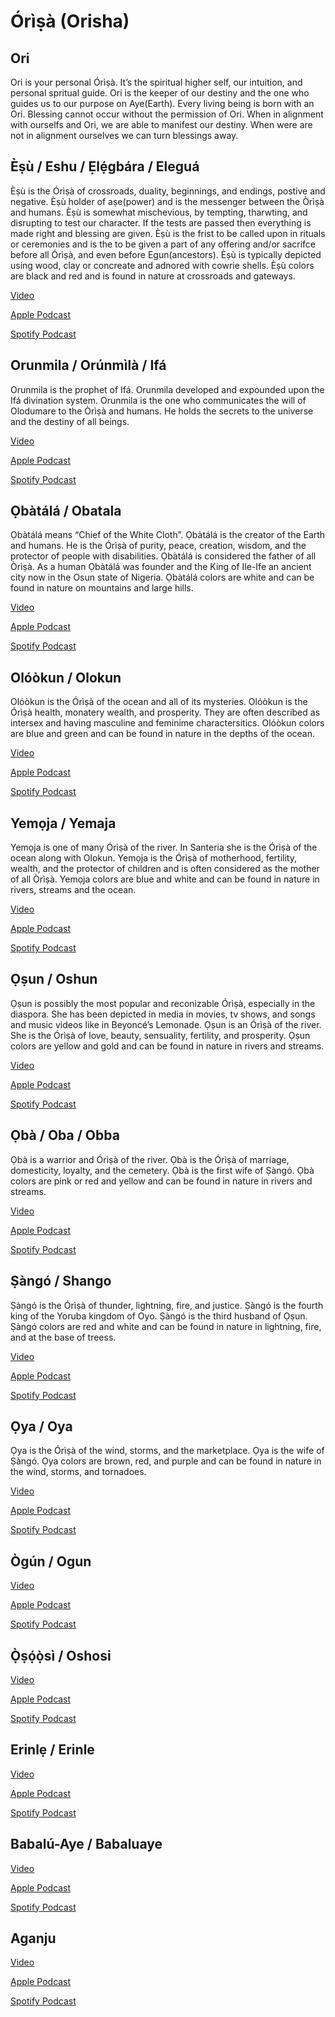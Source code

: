 # Órìṣà (Orisha)

## Ori

Ori is your personal Órìṣà. It's the spiritual higher self, our intuition, and personal spritual guide. Ori is the keeper of our destiny and the one who guides us to our purpose on Aye(Earth). Every living being is born with an Ori. Blessing cannot occur without the permission of Ori. When in alignment with ourselfs and Ori, we are able to manifest our destiny. When were are not in alignment ourselves we can turn blessings away.

## Èṣù / Eshu / Ẹlẹ́gbára / Eleguá

Èṣù is the Órìṣà of crossroads, duality, beginnings, and endings, postive and negative. Èṣù holder of aṣe(power) and is the messenger between the Òrìṣà and humans. Èṣù is somewhat mischevious, by tempting, tharwting, and disrupting to test our character. If the tests are passed then everything is made right and blessing are given. Èṣù is the frist to be called upon in rituals or ceremonies and is the to be given a part of any offering and/or sacrifce before all Órìṣà, and even before Egun(ancestors). Èṣù is typically depicted using wood, clay or concreate and adnored with cowrie shells. Èṣù colors are black and red and is found in nature at crossroads and gateways.

[Video](https://youtu.be/821e5mtYjnY){target="_blank"}

[Apple Podcast](https://podcasts.apple.com/us/podcast/our-roots-only-the-strongest-roots-see-the-light/id1645823074?i=1000605270889){target="_blank"}

[Spotify Podcast](https://open.spotify.com/episode/358JWuO3I2exTmdUJMEiLE?si=ab60dc1aa58f45eb){target="_blank"}

## Orunmila / Orúnmìlà / Ifá

Orunmila is the prophet of Ifá. Orunmila developed and expounded upon the Ifá divination system. Orunmila is the one who communicates the will of Olodumare to the Òrìṣà and humans. He holds the secrets to the universe and the destiny of all beings.

[Video](https://youtu.be/hmTf2jp61D4){target="_blank"}

[Apple Podcast](https://podcasts.apple.com/us/podcast/our-roots-only-the-strongest-roots-see-the-light/id1645823074?i=1000585258936){target="_blank"}

[Spotify Podcast](https://open.spotify.com/episode/0pVSEpTEiJsGAT01Sw86GQ?si=38c46ce3867a4704){target="_blank"}

## Ọbàtálá / Obatala

Ọbàtálá means "Chief of the White Cloth". Ọbàtálá is the creator of the Earth and humans. He is the Órìṣà of purity, peace, creation, wisdom, and the protector of people with disabilities. Ọbàtálá is considered the father of all Òrìṣà. As a human Ọbàtálá was founder and the King of Ile-Ife an ancient city now in the Osun state of Nigeria. Ọbàtálá colors are white and can be found in nature on mountains and large hills.

[Video](https://youtu.be/tyWrpK_lU5c){target="_blank"}

[Apple Podcast](https://podcasts.apple.com/us/podcast/our-roots-only-the-strongest-roots-see-the-light/id1645823074?i=1000588918368){target="_blank"}

[Spotify Podcast](https://open.spotify.com/episode/5xRMcwHigHjDn7u9LSERD0?si=43863eaf8d0a4f2c){target="_blank"}

## Olóòkun / Olokun

Olóòkun is the Órìṣà of the ocean and all of its mysteries. Olóòkun is the Órìṣà health, monatery wealth, and prosperity. They are often described as intersex and having masculine and feminime charactersitics. Olóòkun colors are blue and green and can be found in nature in the depths of the ocean.

[Video](https://youtu.be/W4uURtIGUGw){target="_blank"}

[Apple Podcast](https://podcasts.apple.com/us/podcast/our-roots-only-the-strongest-roots-see-the-light/id1645823074?i=1000589779343){target="_blank"}

[Spotify Podcast](https://open.spotify.com/episode/3dkLbi8QaAYJD3IGc6J22H?si=31e4fbd06a394511){target="_blank"}

## Yemọja / Yemaja

Yemọja is one of many Órìṣà of the river. In Santeria she is the Órìṣà of the ocean along with Olokun. Yemọja is the Órìṣà of motherhood, fertility, wealth, and the protector of children and is often considered as the mother of all Òrìṣà. Yemọja colors are blue and white and can be found in nature in rivers, streams and the ocean.

[Video](https://youtu.be/8qbWBWH_cJc){target="_blank"}

[Apple Podcast](https://podcasts.apple.com/us/podcast/our-roots-only-the-strongest-roots-see-the-light/id1645823074?i=1000603827038){target="_blank"}

[Spotify Podcast](https://open.spotify.com/episode/7nWzMosGi8TipLX6P16KR7?si=998a15c0b70543b4){target="_blank"}

## Ọṣun / Oshun
Ọṣun is possibly the most popular and reconizable Órìṣà, especially in the diaspora. She has been depicted in media in movies, tv shows, and songs and music videos like in Beyoncé's Lemonade. Ọṣun is an Órìṣà of the river. She is the Órìṣà of love, beauty, sensuality, fertility, and prosperity. Ọṣun colors are yellow and gold and can be found in nature in rivers and streams.

[Video](https://youtu.be/rwkxt7p5_JE){target="_blank"}

[Apple Podcast](https://podcasts.apple.com/us/podcast/our-roots-only-the-strongest-roots-see-the-light/id1645823074?i=1000582083738){target="_blank"}

[Spotify Podcast](https://open.spotify.com/episode/6csrZ0tcwsFftz6OZGid9S?si=b0a45c392c314e3e){target="_blank"}

## Ọbà / Oba / Obba

Ọbà is a warrior and Órìṣà of the river. Ọbà is the Órìṣà of marriage, domesticity, loyalty, and the cemetery. Ọbà is the first wife of Ṣàngó. Ọbà colors are pink or red and yellow and can be found in nature in rivers and streams.

[Video](https://youtu.be/txJ1XSa9JEg){target="_blank"}

[Apple Podcast](https://podcasts.apple.com/us/podcast/our-roots-only-the-strongest-roots-see-the-light/id1645823074?i=1000608098826){target="_blank"}

[Spotify Podcast](https://open.spotify.com/episode/0hbFYI5nLVfyPj8Fm0RR3a?si=e26be9d92dd24bc0){target="_blank"}

## Ṣàngó / Shango

Ṣàngó is the Órìṣà of thunder, lightning, fire, and justice. Ṣàngó is the fourth king of the Yoruba kingdom of Oyo. Ṣàngó is the third husband of Ọṣun. Ṣàngó colors are red and white and can be found in nature in lightning, fire, and at the base of treess.

[Video](https://youtu.be/h2Da5zuUUos){target="_blank"}

[Apple Podcast](https://podcasts.apple.com/us/podcast/our-roots-only-the-strongest-roots-see-the-light/id1645823074?i=1000584424404){target="_blank"}

[Spotify Podcast](https://open.spotify.com/episode/6uGcqm8ubxGv4HQCDmT05a?si=b8cbba20aa834c91){target="_blank"}

## Ọya / Oya

Ọya is the Órìṣà of the wind, storms, and the marketplace. Ọya is the wife of Ṣàngó. Ọya colors are brown, red, and purple and can be found in nature in the wind, storms, and tornadoes.

[Video](https://youtu.be/kUPH41ZOCGA){target="_blank"}

[Apple Podcast](https://podcasts.apple.com/us/podcast/our-roots-only-the-strongest-roots-see-the-light/id1645823074?i=1000598088059){target="_blank"}

[Spotify Podcast](https://open.spotify.com/episode/0cMRZtPPOFKE080WpyBhRB?si=e266a2d8f8904826){target="_blank"}

## Ògún / Ogun

[Video](https://youtu.be/DvtNHdVw5Lk){target="_blank"}

[Apple Podcast](https://podcasts.apple.com/us/podcast/our-roots-only-the-strongest-roots-see-the-light/id1645823074?i=1000595974801){target="_blank"}

[Spotify Podcast](https://open.spotify.com/episode/0u95tNQOVn67oNG7Ojmgyu?si=9527655ed7334706){target="_blank"}

## Ọ̀ṣọ́ọ̀sì / Oshosi

[Video](https://youtu.be/UTfwjXY2fbU){target="_blank"}

[Apple Podcast](https://podcasts.apple.com/us/podcast/our-roots-only-the-strongest-roots-see-the-light/id1645823074?i=1000594523916){target="_blank"}

[Spotify Podcast](https://open.spotify.com/episode/3zHAojsLMD2y5x1sDV83GY?si=8dce72ce1c8840c7){target="_blank"}

## Erinlẹ / Erinle

[Video](https://youtu.be/2v3HxdCNZ28){target="_blank"}

[Apple Podcast](https://podcasts.apple.com/us/podcast/our-roots-only-the-strongest-roots-see-the-light/id1645823074?i=1000614787230){target="_blank"}

[Spotify Podcast](https://open.spotify.com/episode/4uSq3o93DLG3Rmr6jbk4v3?si=1f76423b8c6e424e){target="_blank"}

## Babalú-Aye / Babaluaye

[Video](https://youtu.be/YdpkQJRz5p0){target="_blank"}

[Apple Podcast](https://podcasts.apple.com/us/podcast/our-roots-only-the-strongest-roots-see-the-light/id1645823074?i=1000610309879){target="_blank"}

[Spotify Podcast](https://open.spotify.com/episode/2JcmcxaaYEqFb7LKqyk4qP?si=3e92690962444075){target="_blank"}

## Aganju

[Video](https://youtu.be/WQJg1OSd7TA){target="_blank"}

[Apple Podcast](https://podcasts.apple.com/us/podcast/our-roots-only-the-strongest-roots-see-the-light/id1645823074?i=1000601669922){target="_blank"}

[Spotify Podcast](https://open.spotify.com/episode/5HP31NSRcxFjrTo2ifkJjY?si=e539af40da594a7b){target="_blank"}
